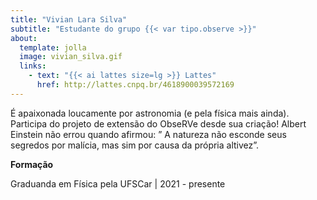 ```yaml
---
title: "Vivian Lara Silva"
subtitle: "Estudante do grupo {{< var tipo.observe >}}"
about:
  template: jolla
  image: vivian_silva.gif
  links:
    - text: "{{< ai lattes size=lg >}} Lattes"
      href: http://lattes.cnpq.br/4618900039572169
---
```


É apaixonada loucamente por astronomia (e pela física mais ainda). Participa do projeto de extensão do ObseRVe desde sua criação! Albert Einstein não errou quando afirmou: " A natureza não esconde seus segredos por malícia, mas sim por causa da própria altivez".

**Formação**

Graduanda em Física pela UFSCar | 2021 - presente

